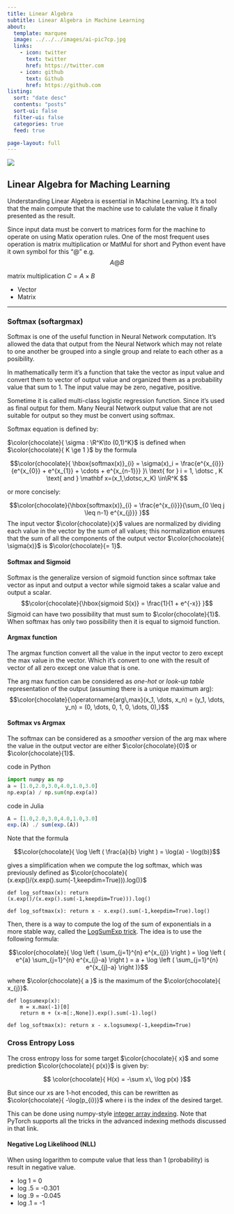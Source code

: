 ```yaml
---
title: Linear Algebra
subtitle: Linear Algebra in Machine Learning
about:
  template: marquee
  image: ../../../images/ai-pic7cp.jpg
  links:
    - icon: twitter
      text: twitter
      href: https://twitter.com
    - icon: github
      text: Github
      href: https://github.com
listing:
  sort: "date desc"
  contents: "posts"
  sort-ui: false
  filter-ui: false
  categories: true
  feed: true

page-layout: full
---
```


![](/images/gradientv12.jpg)

## Linear Algebra for Maching Learning
Understanding Linear Algebra is essential in Machine Learning. It's a tool that the main compute that the machine use to calulate the value it finally presented as the result.

Since input data must be convert to matrices form for the machine to operate on using Matix operation rules.
One of the most frequent uses operation is matrix multiplication or MatMul for short and Python event have it own symbol for this "@" e.g.
$$ A@B $$

::: {.callout-tip}

matrix multiplication  $C = A \times B$
:::

- Vector
- Matrix


---
### Softmax (softargmax)
Softmax is one of the useful function in Neural Network computation. It's allowed the data that output from the Neural Network which may not relate to one another be grouped into a single group and relate to each other as a posibility.

In mathematically term it's a function that take the vector as input value and convert them to vector of output value and organized them as a probability value that sum to 1.
The input value may be zero, negative, positive.

Sometime it is called multi-class logistic regression function. Since it's used as final output for them.
Many Neural Network output value that are not suitable for output so they must be convert using softmax.



Softmax equation is defined by:

$\color{chocolate}{ \sigma : \R^K\to (0,1)^K}$ is defined when $\color{chocolate}{ K \ge 1 }$ by the formula

$$\color{chocolate}{ \hbox{softmax(x)}_{i} = \sigma(x)_i   = \frac{e^{x_{i}}}{e^{x_{0}} + e^{x_{1}} + \cdots + e^{x_{n-1}}} }\ \text{ for } i = 1, \dotsc , K \text{ and } \mathbf x=(x_1,\dotsc,x_K) \in\R^K  $$

or more concisely:

$$\color{chocolate}{\hbox{softmax(x)}_{i} = \frac{e^{x_{i}}}{\sum_{0 \leq j \leq n-1} e^{x_{j}}} }$$ 
The input vector $\color{chocolate}{x}$ values are normalized by dividing each value in the vector by the sum of all values; this normalization ensures that the sum of all the components of the output vector $\color{chocolate}{ \sigma(x)}$ is  $\color{chocolate}{= 1}$. 

#### Softmax and Sigmoid

Softmax is the generalize version of sigmoid function since softmax take vector as input and output a vector while sigmoid takes a scalar value and output a scalar.
$$\color{chocolate}{\hbox{sigmoid S(x)} = \frac{1}{1 + e^{-x}} }$$ 
Sigmoid can have two possibility that must sum to $\color{chocolate}{1}$. When softmax has only two possibility then it is equal to sigmoid function.

#### Argmax function
The argmax function convert all the value in the input vector to zero except the max value in the vector. Which it's convert to one with the result of vector of all zero except one value that is one. 

The arg max function can be considered as *one-hot* or *look-up table* representation of the output (assuming there is a unique maximum arg):
$$\color{chocolate}{\operatorname{arg\,max}(x_1, \dots, x_n) = (y_1, \dots, y_n) = (0, \dots, 0, 1, 0, \dots, 0),}$$

#### Softmax vs Argmax
The softmax can be considered as a *smoother* version of the arg max where the value in the output vector are either $\color{chocolate}{0}$ or $\color{chocolate}{1}$.

code in Python

```python
import numpy as np
a = [1.0,2.0,3.0,4.0,1.0,3.0]
np.exp(a) / np.sum(np.exp(a))
```
code in Julia
```julia
A = [1.0,2.0,3.0,4.0,1.0,3.0]
exp.(A) ./ sum(exp.(A))

```
Note that the formula 

$$\color{chocolate}{ \log \left ( \frac{a}{b} \right ) = \log(a) - \log(b)}$$ 

gives a simplification when we compute the log softmax, which was previously defined as $\color{chocolate}{ (x.exp()/(x.exp().sum(-1,keepdim=True))).log()}$
```
def log_softmax(x): return (x.exp()/(x.exp().sum(-1,keepdim=True))).log()

def log_softmax(x): return x - x.exp().sum(-1,keepdim=True).log()
```


Then, there is a way to compute the log of the sum of exponentials in a more stable way, called the [LogSumExp trick](https://en.wikipedia.org/wiki/LogSumExp). The idea is to use the following formula:

$$\color{chocolate}{ \log \left ( \sum_{j=1}^{n} e^{x_{j}} \right ) = \log \left ( e^{a} \sum_{j=1}^{n} e^{x_{j}-a} \right ) = a + \log \left ( \sum_{j=1}^{n} e^{x_{j}-a} \right )}$$

where $\color{chocolate}{ a }$ is the maximum of the $\color{chocolate}{ x_{j}}$.
```
def logsumexp(x):
    m = x.max(-1)[0]
    return m + (x-m[:,None]).exp().sum(-1).log()
    
def log_softmax(x): return x - x.logsumexp(-1,keepdim=True)
```

### Cross Entropy Loss

The cross entropy loss for some target $\color{chocolate}{ x}$ and some prediction $\color{chocolate}{ p(x)}$ is given by:

$$ \color{chocolate}{ H(x) = -\sum x\, \log p(x) }$$

But since our $x$s are 1-hot encoded, this can be rewritten as $\color{chocolate}{ -\log(p_{i})}$ where i is the index of the desired target.

This can be done using numpy-style [integer array indexing](https://docs.scipy.org/doc/numpy-1.13.0/reference/arrays.indexing.html#integer-array-indexing). Note that PyTorch supports all the tricks in the advanced indexing methods discussed in that link.

#### Negative Log Likelihood (NLL)
When using logarithm to compute value that less than 1 (probability) is result in negative value. 

- log 1 = 0 
- log .5 = -0.301
- log .9 = -0.045
- log .1 = -1
